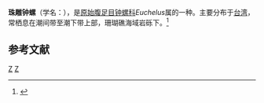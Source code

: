{{Speciesbox
| taxon = Euchelus instrictus
| binomial_authority = (Gould, 1849)
}}
'''珠雕钟螺'''（学名：''{{lang|la|Euchelus instrictus}}''），是[[原始腹足目|原始腹足目]][[钟螺科|钟螺科]]''Euchelus''属的一种。主要分布于[[台湾|台湾]]，常栖息在潮间带至潮下带上部，珊瑚礁海域岩砾下。<ref>{{cite web|url=http://shell.sinica.edu.tw/chinese/shellbase_detail.php?science_no=85|title=国际贝库：珠雕钟螺|publisher=台湾贝类资料库|accessdate=2009-08-11|archive-date=2016-03-04|archive-url=https://web.archive.org/web/20160304105107/http://shell.sinica.edu.tw/chinese/shellbase_detail.php?science_no=85|dead-url=no}}</ref>

== 参考文献 ==
{{reflist}}
{{Taxonbar|from=Q15233711}}

[[Category:钟螺科|Z]]
[[Category:_1849年描述的动物|Z]]